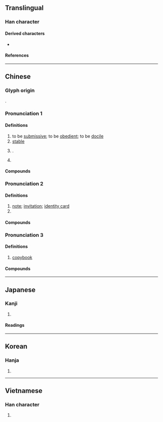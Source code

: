 {{character info/new}}
==Translingual==

===Han character===
{{Han char|rn=50|rad=巾|as=05|sn=8|four=41260|canj=LBYR|ids=⿰巾占}}

====Derived characters====
* {{l|mul|[[萜]], [[𮅠]], [[㥈]]}}

====References====
{{Han ref|kx=0330.010|dkj=08849|dj=0635.200|hdz=10733.060|uh=5E16}}

----

==Chinese==
{{zh-forms}}

===Glyph origin===
{{Han etym}}
{{Han compound|巾|占|ls=psc|c1=s|c2=p|t1=a square item of cloth}}. 

===Pronunciation 1===
{{zh-pron
|m=tiē
|m_note=帖 in 帖木兒 'tiè' (Taiwan)
|m-s=
|c=tip3
|c-t=
|g=
|h=pfs=
|j=
|mb=
|md=
|mn=thiap
|mn-t=tiab4
|w=
|x=
|mc=y
|oc=y
|ma=
|cat=pn,a,v
}}

====Definitions====
{{zh-hanzi}}

# to be [[submissive]]; to be [[obedient]]; to be [[docile]]
# [[stable]]
# {{n-g|Same as}} {{zh-l|貼|to [[paste]]}}.
# {{surname|lang=zh}}

====Compounds====
{{zh-der|俛首帖耳|俯首帖耳|匿名揭帖|妥帖|安帖|寧帖|帖帖|帖息|帖服|帖然|帖耳|帖花黃|帖騎|平帖|招帖|服帖|羌帖|熨帖:yùtiē|帖木兒|伏帖}}

===Pronunciation 2===
{{zh-pron
|m=tiě
|m_note=帖 in 名帖 'tiè' (Taiwan)
|h=pfs=thiap
|cat=n,cl
}}

====Definitions====
{{zh-hanzi}}

# [[note]]; [[invitation]]; [[identity card]]
# {{zh-classifier|[[doses]] of herbal medicine}}

====Compounds====
{{zh-der|下帖子|中秋帖|伯遠帖|何如帖|免帖|全帖|八字全帖|八字帖|六帖|券帖|反輸一帖|吉帖|名帖|告喪帖|喜帖|回帖|執憑文帖|執憑文帖|報喪帖|報帖|大補帖|字帖兒|安家帖|宜春帖|小帖兒|帖兒|帖子|帖子詞|幫帖|平安帖|庚帖|房帖|手帖|抬帖|拜帖|括帖|換帖|換帖兄弟|揭帖|榜帖|榜帖|沒頭帖子|泥金帖子|無名帖|照帖|牓帖|留帖|發草帖|稟帖|空帖拜年|筆帖式|簡帖|紅綠帖子|號帖|解帖|訂婚柬帖|評書帖|試帖|說帖|請帖|諭帖|謝帖|鈞帖|門帖|領帖|飛帖|黑帖|龍鳳帖}}

===Pronunciation 3===
{{zh-pron
|m=tiè
|cat=n
}}

====Definitions====
{{zh-hanzi}}

# [[copybook]]

====Compounds====
{{zh-der|二王帖|十七帖|南帖|叢帖|唐臨晉帖|喪亂帖|大觀帖|字帖|官帖|帖學|帖括|帖括業|平復帖|摹帖|月儀帖|法帖|淳化閣帖|淳熙閣帖|爭坐位帖|畫帖|白孔六帖|白帖|碑帖|禊帖|絳帖|臨帖|自敘帖|蘭亭帖|蜀素帖|軍帖|駕帖|鴨頭丸帖|鵝群帖}}

----

==Japanese==

===Kanji===
{{ja-kanji|grade=|rs=巾05}}

# {{defn|lang=ja|sort=巾05}}

====Readings====
{{ja-readings
|goon=ちょう<てふ
|kanon=ちょう<てふ
|kanyoon=じょう<でふ
|kun=かきもの
}}

----

==Korean==

===Hanja===
{{ko-hanja|hangeul=[[첩]], [[체]]|rv=cheop, che|mr=ch'ŏp, ch'e}}

# {{defn|lang=ko|sort=巾05}}

----

==Vietnamese==

===Han character===
{{vi-hantu|rs=巾05|thiếp}}

# {{defn|lang=vi|sort=巾05}}